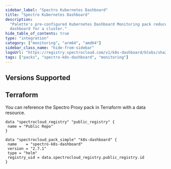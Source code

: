 ```yaml
---
sidebar_label: "Spectro Kubernetes Dashboard"
title: "Spectro Kubernetes Dashboard"
description:
  "Palette's pre-configured Kubernetes Dashboard Monitoring pack reduces the complexity of standing up the Kubernetes
  dashboard for a cluster."
hide_table_of_contents: true
type: "integration"
category: ["monitoring", "arm64", "amd64"]
sidebar_class_name: "hide-from-sidebar"
logoUrl: "https://registry.spectrocloud.com/v1/k8s-dashboard/blobs/sha256:2de5d88b2573af42d4cc269dff75744c4174ce47cbbeed5445e51a2edd8b7429?type=image.webp"
tags: ["packs", "spectro-k8s-dashboard", "monitoring"]
---
```


<RedirectPackPage packName="spectro-k8s-dashboard" />

## Versions Supported

<Tabs groupId="parent">
<TabItem label="2.7.x" value="2.7.x">

</TabItem>
</Tabs>

## Terraform

You can reference the Spectro Proxy pack in Terraform with a data resource.

```hcl
data "spectrocloud_registry" "public_registry" {
 name = "Public Repo"
}

data "spectrocloud_pack_simple" "k8s-dashboard" {
 name    = "spectro-k8s-dashboard"
 version = "2.7.1"
 type = "helm"
 registry_uid = data.spectrocloud_registry.public_registry.id
}
```
